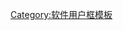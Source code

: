 {{Userbox
  |id-c=#ef9625
  |id-fc=#1C1C1C
  |info=這個用戶使用'''[[Glyphs]]'''绘制字形。
  |info-c=#db6505
  |info-s=9
  |border-c=#000
  |usercategory=Glyphs使用者
  |nocat={{{nocat|}}}
}}<noinclude>[[Category:软件用户框模板]]</noinclude>